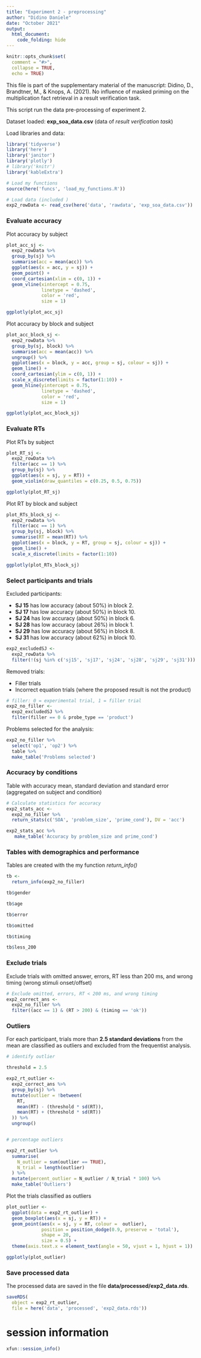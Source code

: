 ```yaml
---
title: "Experiment 2 - preprocessing"
author: "Didino Daniele"
date: "October 2021"
output: 
  html_document:
    code_folding: hide
---
```


```r
knitr::opts_chunk$set(
  comment = "#>",
  collapse = TRUE,
  echo = TRUE)
```

This file is part of the supplementary material of the manuscript:
Didino, D., Brandtner, M., & Knops, A. (2021). No influence of masked priming 
on the multiplication fact retrieval in a result verification task.

This script run the data pre-processing of experiment 2.

Dataset loaded: **exp_soa_data.csv** (data of *result verification task*)

Load libraries and data:

```r
library('tidyverse')
library('here')
library('janitor')
library('plotly')
# library('knitr')
library('kableExtra')

# Load my functions
source(here('funcs', 'load_my_functions.R'))

# Load data (included )
exp2_rowData <- read_csv(here('data', 'rawdata', 'exp_soa_data.csv'))
```


### Evaluate accuracy

Plot accuracy by subject

```r
plot_acc_sj <-
  exp2_rowData %>%
  group_by(sj) %>%
  summarise(acc = mean(acc)) %>%
  ggplot(aes(x = acc, y = sj)) +
  geom_point() +
  coord_cartesian(xlim = c(0, 1)) +
  geom_vline(xintercept = 0.75,
             linetype = 'dashed',
             color = 'red',
             size = 1)

ggplotly(plot_acc_sj)
```


Plot accuracy by block and subject

```r
plot_acc_block_sj <- 
  exp2_rowData %>% 
  group_by(sj, block) %>% 
  summarise(acc = mean(acc)) %>% 
  ungroup() %>% 
  ggplot(aes(x = block, y = acc, group = sj, colour = sj)) +
  geom_line() +
  coord_cartesian(ylim = c(0, 1)) +
  scale_x_discrete(limits = factor(1:10)) +
  geom_hline(yintercept = 0.75,
             linetype = 'dashed',
             color = 'red',
             size = 1)

ggplotly(plot_acc_block_sj)
```


### Evaluate RTs

Plot RTs by subject

```r
plot_RT_sj <-
  exp2_rowData %>% 
  filter(acc == 1) %>% 
  group_by(sj) %>%
  ggplot(aes(x = sj, y = RT)) +
  geom_violin(draw_quantiles = c(0.25, 0.5, 0.75))

ggplotly(plot_RT_sj)
```


Plot RT by block and subject

```r
plot_RTs_block_sj <- 
  exp2_rowData %>% 
  filter(acc == 1) %>% 
  group_by(sj, block) %>% 
  summarise(RT = mean(RT)) %>% 
  ggplot(aes(x = block, y = RT, group = sj, colour = sj)) +
  geom_line() +
  scale_x_discrete(limits = factor(1:10))

ggplotly(plot_RTs_block_sj)
```


### Select participants and trials

Excluded participants:

* **SJ 15** has low accuracy (about 50%) in block 2.
* **SJ 17** has low accuracy (about 50%) in block 10.
* **SJ 24** has low accuracy (about 50%) in block 6.
* **SJ 28** has low accuracy (about 26%) in block 1.
* **SJ 29** has low accuracy (about 56%) in block 8.
* **SJ 31** has low accuracy (about 62%) in block 10.


```r
exp2_excludedSJ <- 
  exp2_rowData %>% 
  filter(!(sj %in% c('sj15', 'sj17', 'sj24', 'sj28', 'sj29', 'sj31')))
```


Removed trials:
  
* Filler trials
* Incorrect equation trials (where the proposed result is not the product)

```r
# filler: 0 = experimental trial, 1 = filler trial
exp2_no_filler <- 
  exp2_excludedSJ %>% 
  filter(filler == 0 & probe_type == 'product')
```

Problems selected for the analysis:

```r
exp2_no_filler %>% 
  select('op1', 'op2') %>% 
  table %>%
  make_table('Problems selected')
```


### Accuracy by conditions

Table with accuracy mean, standard deviation and standard error (aggregated on
subject and condition)

```r
# Calculate statistics for accuracy
exp2_stats_acc <- 
  exp2_no_filler %>%
  return_stats(c('SOA', 'problem_size', 'prime_cond'), DV = 'acc')

exp2_stats_acc %>% 
   make_table('Accuracy by problem_size and prime_cond')
```


### Tables with demographics and performance

Tables are created with the my function *return_info()*
```r
tb <- 
  return_info(exp2_no_filler)
```

```r
tb$gender
```

```r
tb$age
```

```r
tb$error
```

```r
tb$omitted
```

```r
tb$timing
```

```r
tb$less_200
```


### Exclude trials
Exclude trials with omitted answer, errors, RT less than 200 ms, and wrong timing (wrong
stimuli onset/offset)

```r
# Exclude omitted, errors, RT < 200 ms, and wrong timing
exp2_correct_ans <- 
  exp2_no_filler %>% 
  filter((acc == 1) & (RT > 200) & (timing == 'ok'))
```


### Outliers

For each participant, trials more than **2.5 standard deviations** from
the mean are classified as outliers and excluded from the frequentist
analysis.


```r
# identify outlier

threshold = 2.5

exp2_rt_outlier <- 
  exp2_correct_ans %>%
  group_by(sj) %>% 
  mutate(outlier = !between(
    RT,
    mean(RT) - (threshold * sd(RT)),
    mean(RT) + (threshold * sd(RT))
  )) %>% 
  ungroup()


# percentage outliers

exp2_rt_outlier %>% 
  summarise(
    N_outlier = sum(outlier == TRUE),
    N_trial = length(outlier)
  ) %>% 
  mutate(percent_outlier = N_outlier / N_trial * 100) %>% 
  make_table('Outliers')
```


Plot the trials classified as outliers

```r
plot_outlier <- 
  ggplot(data = exp2_rt_outlier) +
  geom_boxplot(aes(x = sj, y = RT)) +
  geom_point(aes(x = sj, y = RT, colour =  outlier),
             position = position_dodge(0.9, preserve = 'total'),
             shape = 20,
             size = 0.5) +
  theme(axis.text.x = element_text(angle = 50, vjust = 1, hjust = 1))

ggplotly(plot_outlier)
```


### Save processed data

The processed data are saved in the file **data/processed/exp2_data.rds**.

```r
saveRDS(
  object = exp2_rt_outlier,
  file = here('data', 'processed', 'exp2_data.rds'))
```


# session information

```r
xfun::session_info()
```


